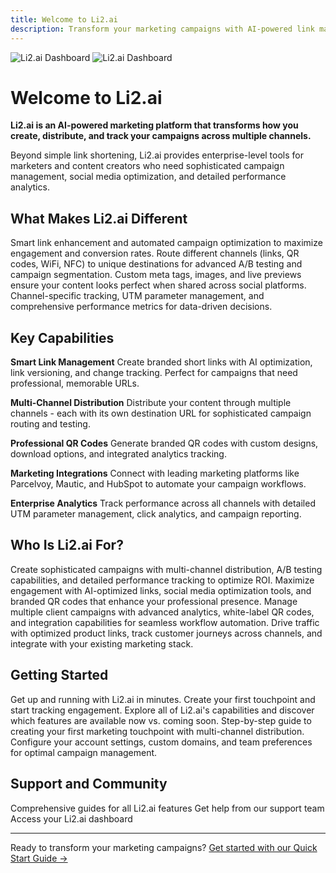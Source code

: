 ```yaml
---
title: Welcome to Li2.ai
description: Transform your marketing campaigns with AI-powered link management, multi-channel distribution, and advanced analytics.
---
```


<img
  className="block dark:hidden"
  src="/images/hero-light.png"
  alt="Li2.ai Dashboard"
/>
<img
  className="hidden dark:block"
  src="/images/hero-dark.png"
  alt="Li2.ai Dashboard"
/>

# Welcome to Li2.ai

**Li2.ai is an AI-powered marketing platform that transforms how you create, distribute, and track your campaigns across multiple channels.**

Beyond simple link shortening, Li2.ai provides enterprise-level tools for marketers and content creators who need sophisticated campaign management, social media optimization, and detailed performance analytics.

## What Makes Li2.ai Different

<CardGroup cols={2}>
  <Card
    title="AI-Powered Optimization"
    icon="brain"
    color="#7C3AED"
  >
    Smart link enhancement and automated campaign optimization to maximize engagement and conversion rates.
  </Card>
  <Card
    title="Multi-Channel Routing"
    icon="route"
    color="#A855F7"
  >
    Route different channels (links, QR codes, WiFi, NFC) to unique destinations for advanced A/B testing and campaign segmentation.
  </Card>
  <Card
    title="Social Media Optimization"
    icon="share-nodes"
    color="#7C3AED"
  >
    Custom meta tags, images, and live previews ensure your content looks perfect when shared across social platforms.
  </Card>
  <Card
    title="Advanced Analytics"
    icon="chart-line"
    color="#A855F7"
  >
    Channel-specific tracking, UTM parameter management, and comprehensive performance metrics for data-driven decisions.
  </Card>
</CardGroup>

## Key Capabilities

**Smart Link Management**
Create branded short links with AI optimization, link versioning, and change tracking. Perfect for campaigns that need professional, memorable URLs.

**Multi-Channel Distribution**
Distribute your content through multiple channels - each with its own destination URL for sophisticated campaign routing and testing.

**Professional QR Codes**
Generate branded QR codes with custom designs, download options, and integrated analytics tracking.

**Marketing Integrations**
Connect with leading marketing platforms like Parcelvoy, Mautic, and HubSpot to automate your campaign workflows.

**Enterprise Analytics**
Track performance across all channels with detailed UTM parameter management, click analytics, and campaign reporting.

## Who Is Li2.ai For?

<Accordion title="Marketing Teams">
  Create sophisticated campaigns with multi-channel distribution, A/B testing capabilities, and detailed performance tracking to optimize ROI.
</Accordion>

<Accordion title="Content Creators">
  Maximize engagement with AI-optimized links, social media optimization tools, and branded QR codes that enhance your professional presence.
</Accordion>

<Accordion title="Digital Agencies">
  Manage multiple client campaigns with advanced analytics, white-label QR codes, and integration capabilities for seamless workflow automation.
</Accordion>

<Accordion title="E-commerce Teams">
  Drive traffic with optimized product links, track customer journeys across channels, and integrate with your existing marketing stack.
</Accordion>

## Getting Started

<CardGroup cols={2}>
  <Card
    title="Quick Start Guide"
    icon="rocket"
    href="/quickstart"
  >
    Get up and running with Li2.ai in minutes. Create your first touchpoint and start tracking engagement.
  </Card>
  <Card
    title="Features Overview"
    icon="grid-3x3"
    href="/features-overview"
  >
    Explore all of Li2.ai's capabilities and discover which features are available now vs. coming soon.
  </Card>
  <Card
    title="Create Your First Touchpoint"
    icon="plus"
    href="/first-touchpoint"
  >
    Step-by-step guide to creating your first marketing touchpoint with multi-channel distribution.
  </Card>
  <Card
    title="Account Setup"
    icon="user-gear"
    href="/account-setup"
  >
    Configure your account settings, custom domains, and team preferences for optimal campaign management.
  </Card>
</CardGroup>

## Support and Community

<CardGroup cols={3}>
  <Card
    title="Documentation"
    icon="book-open"
    href="/quickstart"
  >
    Comprehensive guides for all Li2.ai features
  </Card>
  <Card
    title="Support"
    icon="life-ring"
    href="mailto:support@li2.ai"
  >
    Get help from our support team
  </Card>
  <Card
    title="Dashboard"
    icon="gauge"
    href="https://app.li2.ai"
  >
    Access your Li2.ai dashboard
  </Card>
</CardGroup>

---

Ready to transform your marketing campaigns? [Get started with our Quick Start Guide →](/quickstart)